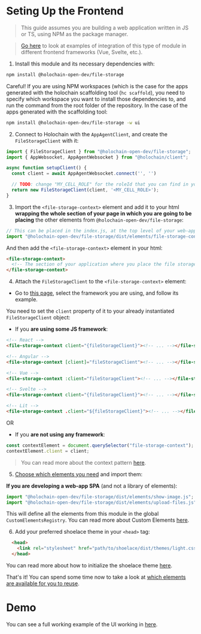 
<Meta title="Frontend/Setting up the frontend" />

# Seting Up the Frontend

> This guide assumes you are building a web application written in JS or TS, using NPM as the package manager.

> [Go here](https://holochain-open-dev.github.io/reusable-modules/frontend/frameworks/) to look at examples of integration of this type of module in different frontend frameworks (Vue, Svelte, etc.).

1. Install this module and its necessary dependencies with:

```bash
npm install @holochain-open-dev/file-storage
```

Careful! If you are using NPM workspaces (which is the case for the apps generated with the holochain scaffolding tool (`hc scaffold`), you need to specify which workspace you want to install those dependencies to, and run the command from the root folder of the repository. In the case of the apps generated with the scaffolding tool:

```bash
npm install @holochain-open-dev/file-storage -w ui
```

2. Connect to Holochain with the `AppAgentClient`, and create the `FileStorageClient` with it:

```js
import { FileStorageClient } from "@holochain-open-dev/file-storage";
import { AppWebsocket, AppAgentWebsocket } from "@holochain/client";

async function setupClient() {
  const client = await AppAgentWebsocket.connect('', '')

  // TODO: change "MY_CELL_ROLE" for the roleId that you can find in your "happ.yaml"
  return new FileStorageClient(client, '<MY_CELL_ROLE>');
}
```

3. Import the `<file-storage-context>` element and add it to your html **wrapping the whole section of your page in which you are going to be placing** the other elements from `@holochain-open-dev/file-storage`:

```js
// This can be placed in the index.js, at the top level of your web-app.
import "@holochain-open-dev/file-storage/dist/elements/file-storage-context.js";
```

And then add the `<file-storage-context>` element in your html:

```html
<file-storage-context>
  <!-- The section of your application where you place the file storage elements-->
</file-storage-context>
```

4. Attach the `FileStorageClient` to the `<file-storage-context>` element:

- Go to [this page](https://holochain-open-dev.github.io/reusable-modules/frontend/frameworks/), select the framework you are using, and follow its example.

You need to set the `client` property of it to your already instantiated `FileStorageClient` object:

- If you **are using some JS framework**:

```html
<!-- React -->
<file-storage-context client="{fileStorageClient}"><!-- ... --></file-storage-context>

<!-- Angular -->
<file-storage-context [client]="fileStorageClient"><!-- ... --></file-storage-context>

<!-- Vue -->
<file-storage-context :client="fileStorageClient"><!-- ... --></file-storage-context>

<!-- Svelte -->
<file-storage-context client="{fileStorageClient}"><!-- ... --></file-storage-context>

<!-- Lit -->
<file-storage-context .client="${fileStorageClient}"><!-- ... --></file-storage-context>
```

OR

- If you **are not using any framework**:

```js
const contextElement = document.querySelector("file-storage-context");
contextElement.client = client;
```

> You can read more about the context pattern [here](https://holochain-open-dev.github.io/reusable-modules/frontend/using/#context).

5. [Choose which elements you need](?path=/docs/frontend-elements-show-image--docs) and import them:

**If you are developing a web-app SPA** (and not a library of elements):

```js
import "@holochain-open-dev/file-storage/dist/elements/show-image.js";
import "@holochain-open-dev/file-storage/dist/elements/upload-files.js";
```

This will define all the elements from this module in the global `CustomElementsRegistry`. You can read more about Custom Elements [here](https://developers.google.com/web/fundamentals/web-components/customelements).

6. Add your preferred shoelace theme in your `<head>` tag:

```html
  <head>
    <link rel="stylesheet" href="path/to/shoelace/dist/themes/light.css" />
  </head>
```

You can read more about how to initialize the shoelace theme [here](https://shoelace.style/getting-started/themes?id=activating-themes).

That's it! You can spend some time now to take a look at [which elements are available for you to reuse](?path=/docs/frontend-elements).

# Demo

You can see a full working example of the UI working in [here](https://github.com/holochain-open-dev/file-storage/blob/main/ui/demo/index.html).
